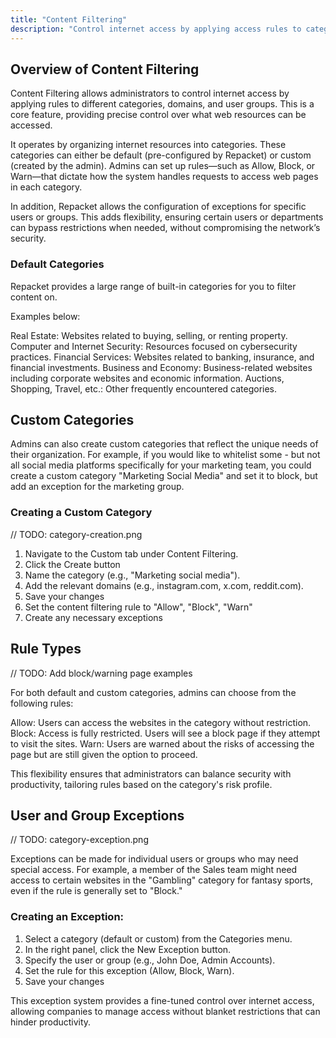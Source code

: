 ```yaml
---
title: "Content Filtering"
description: "Control internet access by applying access rules to categories"
---
```


## Overview of Content Filtering

Content Filtering allows administrators to control internet access by applying rules to different categories, domains, and user groups. This is a core feature, providing precise control over what web resources can be accessed.

It operates by organizing internet resources into categories. These categories can either be default (pre-configured by Repacket) or custom (created by the admin). Admins can set up rules—such as Allow, Block, or Warn—that dictate how the system handles requests to access web pages in each category.

In addition, Repacket allows the configuration of exceptions for specific users or groups. This adds flexibility, ensuring certain users or departments can bypass restrictions when needed, without compromising the network’s security.

### Default Categories

Repacket provides a large range of built-in categories for you to filter content on.

Examples below:

Real Estate: Websites related to buying, selling, or renting property.
Computer and Internet Security: Resources focused on cybersecurity practices.
Financial Services: Websites related to banking, insurance, and financial investments.
Business and Economy: Business-related websites including corporate websites and economic information.
Auctions, Shopping, Travel, etc.: Other frequently encountered categories.

## Custom Categories

Admins can also create custom categories that reflect the unique needs of their organization. For example, if you would like to whitelist some - but not all social media platforms specifically for your marketing team, you could create a custom category "Marketing Social Media" and set it to block, but add an exception for the marketing group.

### Creating a Custom Category

// TODO: category-creation.png

1. Navigate to the Custom tab under Content Filtering.
2. Click the Create button
3. Name the category (e.g., "Marketing social media").
4. Add the relevant domains (e.g., instagram.com, x.com, reddit.com).
5. Save your changes
6. Set the content filtering rule to "Allow", "Block", "Warn"
7. Create any necessary exceptions

## Rule Types

// TODO: Add block/warning page examples

For both default and custom categories, admins can choose from the following rules:

Allow: Users can access the websites in the category without restriction.
Block: Access is fully restricted. Users will see a block page if they attempt to visit the sites.
Warn: Users are warned about the risks of accessing the page but are still given the option to proceed.

This flexibility ensures that administrators can balance security with productivity, tailoring rules based on the category's risk profile.

## User and Group Exceptions

// TODO: category-exception.png

Exceptions can be made for individual users or groups who may need special access. For example, a member of the Sales team might need access to certain websites in the "Gambling" category for fantasy sports, even if the rule is generally set to "Block."

### Creating an Exception:

1. Select a category (default or custom) from the Categories menu.
2. In the right panel, click the New Exception button.
3. Specify the user or group (e.g., John Doe, Admin Accounts).
4. Set the rule for this exception (Allow, Block, Warn).
5. Save your changes

This exception system provides a fine-tuned control over internet access, allowing companies to manage access without blanket restrictions that can hinder productivity.